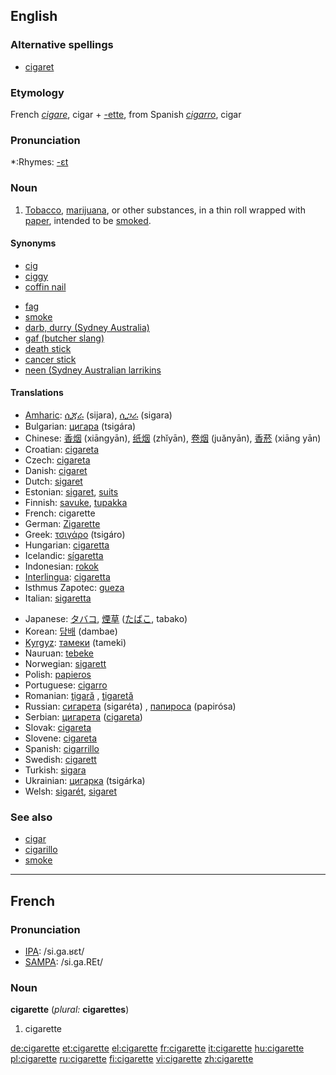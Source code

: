 ==English==

===Alternative spellings===
*[[cigaret]]

===Etymology===
French ''[[cigare]]'', cigar + [[-ette]], from Spanish ''[[cigarro]]'', cigar

===Pronunciation===
*:Rhymes: [[Rhymes:English:-ɛt|-ɛt]]

===Noun===
{{en-noun}}

# [[tobacco|Tobacco]], [[marijuana]], or other substances, in a thin roll wrapped with [[paper]], intended to be [[smoke]]d.

====Synonyms====
{{top2}}
*[[cig]]
*[[ciggy]]
*[[coffin nail]]
{{mid2}}
*[[fag]]
*[[smoke]]
*[[darb, durry (Sydney Australia)]]
*[[gaf (butcher slang)]]
*[[death stick]]
*[[cancer stick]]
*[[neen (Sydney Australian larrikins]]
{{bottom}}

====Translations====
{{top}}
*[[Amharic]]: [[ሲጃራ]] (sijara), [[ሲጋራ]] (sigara)
*Bulgarian: [[цигара]] (tsigára) {{f}}
*Chinese: [[香烟]] (xiāngyān), [[纸烟]] (zhǐyān), [[卷烟]] (juǎnyān), [[香菸]] (xiāng yān)
*Croatian: [[cigareta]] {{f}}
*Czech: [[cigareta]] {{f}}
*Danish: [[cigaret]] {{g|Danish}}
*Dutch: [[sigaret]] {{mf}}
*Estonian: [[sigaret]], [[suits]]
*Finnish: [[savuke]], [[tupakka]]
*French: cigarette {{f}}
*German: [[Zigarette]] {{f}}
*Greek: [[τσιγάρο]] (tsigáro) {{n}}
*Hungarian: [[cigaretta]]
*Icelandic: [[sígaretta]] {{f}}
*Indonesian: [[rokok]]
*[[Interlingua]]: [[cigaretta]]
*Isthmus Zapotec: [[gueza]]
*Italian: [[sigaretta]] {{f}}
{{mid}}
*Japanese: [[タバコ]], [[煙草]] ([[たばこ]], tabako)
*Korean: [[담배]] (dambae)
*[[Kyrgyz]]: [[тамеки]] (tameki)
*Nauruan: [[tebeke]]
*Norwegian: [[sigarett]] {{g|Norwegian}}
*Polish: [[papieros]] {{m}}
*Portuguese: [[cigarro]] {{f}}
*Romanian: [[ţigară]] {{f}}, [[ţigaretă]] {{f}}
*Russian: [[сигарета]] (sigaréta) {{f}}, [[папироса]] (papirósa) {{f}}
*Serbian: [[цигарета]] ([[cigareta]]) {{f}}
*Slovak: [[cigareta]] {{f}}
*Slovene: [[cigareta]] {{f}}
*Spanish: [[cigarrillo]] {{m}}
*Swedish: [[cigarett]] {{c}}
*Turkish: [[sigara]]
*Ukrainian: [[цигарка]] (tsigárka) {{f}}
*Welsh: [[sigarét]], [[sigaret]] {{g|Welsh}}
{{bottom}}

===See also===
*[[cigar]]
*[[cigarillo]]
*[[smoke]]

----

==French==

===Pronunciation===
*[[w:IPA|IPA]]: /si.ɡa.ʁɛt/
*[[w:SAMPA|SAMPA]]: /si.ga.REt/

===Noun===
'''cigarette''' {{f}} (''plural:'' '''cigarettes''')

# cigarette

[[de:cigarette]]
[[et:cigarette]]
[[el:cigarette]]
[[fr:cigarette]]
[[it:cigarette]]
[[hu:cigarette]]
[[pl:cigarette]]
[[ru:cigarette]]
[[fi:cigarette]]
[[vi:cigarette]]
[[zh:cigarette]]